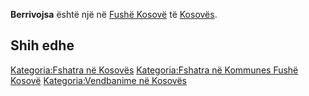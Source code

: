 {{Fshat në 
 | Emri                = Berrivojsa
 | EmriAlt                = 
 | NAME_SHORT_FORM=      
 | NAME_GENERIC=      
 | NAME_SORT_NAME_RO=      BERRIVOJSA
 | FULL_NAME_RO = Berrivojsa
 | FULL_NAME_ND_RO=Berrivojsa
 | SORT_NAME_RG=BERRIVOJSA
 | FULL_NAME_RG=Berrivojsa
 | FULL_NAME_ND_RG=Berrivojsa
 | SRP_NAME_SHORT_FORM=      
 | SRP_NAME_GENERIC=      
 | SRP_NAME_SORT_NAME_RO=      
 | SRP_FULL_NAME_RO = 
 | SRP_FULL_NAME_ND_RO=
 | SRP_SORT_NAME_RG=
 | SRP_FULL_NAME_RG=
 | SRP_FULL_NAME_ND_RG=
 | Emri (Rasa dhanore) = 
 | Figura              = 
 | Shteti              = Kosovo
 | Komuna              = Fushë Kosovë
 | Kodi postar         = 
 | Sipërfaqja          = 

 | Popullsia           = 

 | Regj. i popullsisë  = 
 | Dend. e popullsisë  = 
 | Faqja zyrtare       = 
 <!--- Koordinatat ----> 
 | Gjerësia            = 42.567222
 | Gjatësia            = 21.586389
 | Lartësia            = 
}}
'''Berrivojsa''' është një [[]] në [[Fushë Kosovë]] të [[Kosovës]].

<!-- == Gjeografia == -->
<!-- == Historia == -->
<!-- == Demografia == -->
== Shih edhe ==
{{Komuna Fushë Kosovë}}
{{Kosovo-Administrata-Cung}}

[[Kategoria:Fshatra në Kosovës]]
[[Kategoria:Fshatra në Kommunes Fushë Kosovë]]
[[Kategoria:Vendbanime në Kosovës]]